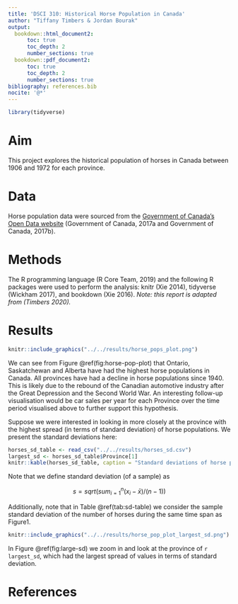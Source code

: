 ```yaml
---
title: 'DSCI 310: Historical Horse Population in Canada'
author: "Tiffany Timbers & Jordan Bourak"
output:
  bookdown::html_document2:
      toc: true
      toc_depth: 2
      number_sections: true
  bookdown::pdf_document2:
      toc: true
      toc_depth: 2
      number_sections: true
bibliography: references.bib
nocite: '@*'
---
```


```r
library(tidyverse)
```

# Aim

This project explores the historical population of horses in Canada between 1906 and 1972 for each province.

# Data

Horse population data were sourced from the [Government of Canada's Open Data website](http://open.canada.ca/en/open-data) (Government of Canada, 2017a and Government of Canada, 2017b).

# Methods

The R programming language (R Core Team, 2019) and the following R packages were used to perform the analysis: knitr (Xie 2014), tidyverse (Wickham 2017), and bookdown (Xie 2016). *Note: this report is adapted from (Timbers 2020).*

# Results

```r
knitr::include_graphics("../../results/horse_pops_plot.png")
```

We can see from Figure \@ref(fig:horse-pop-plot) that Ontario, Saskatchewan and Alberta have had the highest horse populations in Canada. All provinces have had a decline in horse populations since 1940. This is likely due to the rebound of the Canadian automotive industry after the Great Depression and the Second World War. An interesting follow-up visualisation would be car sales per year for each Province over the time period visualised above to further support this hypothesis.

Suppose we were interested in looking in more closely at the province with the highest spread (in terms of standard deviation) of horse populations. We present the standard deviations here:

```r
horses_sd_table <- read_csv("../../results/horses_sd.csv")
largest_sd <- horses_sd_table$Province[1]
knitr::kable(horses_sd_table, caption = "Standard deviations of horse populations for all provinces in Canada from 1906 - 1972")
```

Note that we define standard deviation (of a sample) as

$$s = sqrt( sum_{i = 1}^n(x_i - \bar{x}) / (n-1))$$

Additionally, note that in Table \@ref(tab:sd-table) we consider the sample standard deviation of the number of horses during the same time span as Figure1.

```r
knitr::include_graphics("../../results/horse_pop_plot_largest_sd.png")
```

In Figure \@ref(fig:large-sd) we zoom in and look at the province of `r largest_sd`, which had the largest spread of values in terms of standard deviation.

# References

